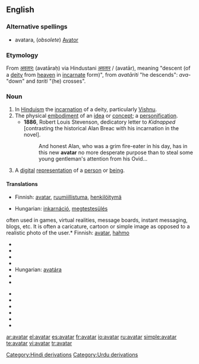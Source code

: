 {{wikipedia}}
{{commons|Category:Avatar|Avatar}}
==English==

===Alternative spellings===
* avatara, (''obsolete'') [[Avator]]

===Etymology===
From {{etyl|sa}} [[अवतारः]] (avatāraḥ) via Hindustani [[अवतार]] / {{ur-Arab|[[اوتار]]}} (avatār), meaning "descent (of a [[deity]] from [[heaven]] in [[incarnate]] form)", from ''avatāriti'' "he descends": ''ava-'' "down" and ''tariti'' "(he) crosses".

===Noun===
{{en-noun}}

# In [[Hinduism]] the [[incarnation]] of a deity, particularly [[Vishnu]].
# The physical [[embodiment]] of an [[idea]] or [[concept]]; a [[personification]].
#*'''1886''', Robert Louis Stevenson, dedicatory letter to ''Kidnapped'' [contrasting the historical Alan Breac with his incarnation in the novel].
#*:And honest Alan, who was a grim fire-eater in his day, has in this new '''avatar''' no more desperate purpose than to steal some young gentleman's attention from his Ovid...
# {{computing}} A [[digital]] [[representation]] of a [[person]] or [[being]].

====Translations====
{{trans-top|The physical embodiment of an idea or concept; a personification}}
* Finnish: [[avatar]], [[ruumiillistuma]], [[henkilöitymä]]
{{trans-mid}}
* Hungarian: [[inkarnáció]], [[megtestesülés]]
{{trans-bottom}}

{{trans-top|A digital representation of a person or being}} often used in games, virtual realities, message boards, instant messaging, blogs, etc. It is often a caricature, cartoon or simple image as opposed to a realistic photo of the user.* Finnish: [[avatar]], [[hahmo]]
{{trans-mid}}
{{trans-bottom}}

{{trans-top|The earthly incarnation of a deity, particularly Vishnu}}
* {{trreq|Assamese}}
* {{trreq|Bengali}}
* {{trreq|Gujarati}}
* {{trreq|Hindi}}
* Hungarian: [[avatára]]
* {{trreq|Kannada}}
* {{trreq|Malayalam}}
{{trans-mid}}
* {{trreq|Marathi}}
* {{trreq|Oriya}}
* {{trreq|Punjabi}}
* {{trreq|Sanskrit}}
* {{trreq|Tamil}}
* {{trreq|Telugu}}
{{trans-bottom}}

[[Category:Hindi derivations]]
[[Category:Urdu derivations]]

[[ar:avatar]]
[[el:avatar]]
[[es:avatar]]
[[fr:avatar]]
[[io:avatar]]
[[ru:avatar]]
[[simple:avatar]]
[[te:avatar]]
[[vi:avatar]]
[[tr:avatar]]